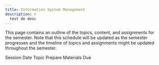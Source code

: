 ```yaml
---
title: Information System Management
description: >
  test de desc
---
```


This page contains an outline of the topics, content, and assignments for
the semester. Note that this schedule will be updated as the semester
progresses and the timeline of topics and assignments might be updated
throughout the semester.

Session Date Topic Prepare Materials Due